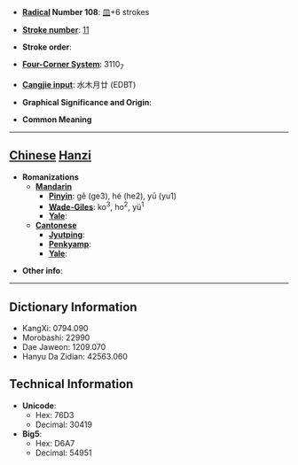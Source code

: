 * '''[[Wiktionary:Chinese radical index| Radical]] Number 108''': [[Wiktionary:Chinese radical index 皿|皿]]+6 strokes

* '''[[Wiktionary:Chinese total strokes index|Stroke number]]''': [[Wiktionary:Chinese total strokes index 11|11]]

* '''Stroke order''': 

* '''[[Wiktionary:Chinese four corner index|Four-Corner System]]''': 3110<sub>7</sub>

* '''[[Wiktionary:Chinese Cangjie index|Cangjie input]]''': 水木月廿 (EDBT)

* '''Graphical Significance and Origin''': 

* '''Common Meaning'''

----

== [[Chinese]] [[Hanzi]] ==

* '''Romanizations'''
** '''[[Mandarin]]'''
*** '''[[Pinyin]]''': gě (ge3), hé (he2), yū (yu1)
*** '''[[Wade-Giles]]''': ko<sup>3</sup>, ho<sup>2</sup>, yü<sup>1</sup>
*** '''[[Yale]]''': 
** '''[[Cantonese]]'''
*** '''[[Jyutping]]''':
*** '''[[Penkyamp]]''': 
*** '''[[Yale]]''': 

* '''Other info''': 

----

== Dictionary Information ==

* KangXi: 0794.090
* Morobashi: 22990
* Dae Jaweon: 1209.070
* Hanyu Da Zidian: 42563.060

== Technical Information ==

* '''Unicode''':
** Hex: 76D3
** Decimal: 30419
* '''Big5''':
** Hex: D6A7
** Decimal: 54951